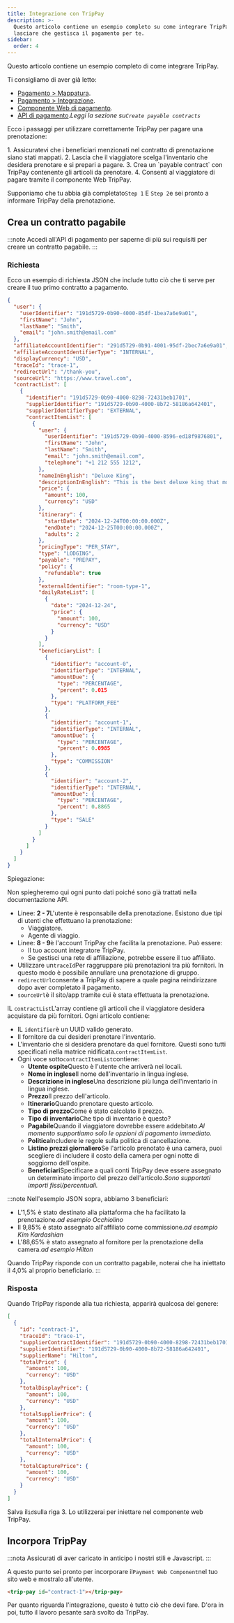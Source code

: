 ```yaml
---
title: Integrazione con TripPay
description: >-
  Questo articolo contiene un esempio completo su come integrare TripPay e come
  lasciare che gestisca il pagamento per te.
sidebar:
  order: 4
---
```


Questo articolo contiene un esempio completo di come integrare TripPay.

Ti consigliamo di aver già letto:

* [Pagamento > Mappatura](/payment/mapping).
* [Pagamento > Integrazione](/payment/integration).
* [Componente Web di pagamento](/developers/web-components/#payment).
* [API di pagamento](/developers/apis/#payment-api).*Leggi la sezione su`Create payable contracts`*

Ecco i passaggi per utilizzare correttamente TripPay per pagare una prenotazione:

<Steps>
  1. Assicuratevi che i beneficiari menzionati nel contratto di prenotazione siano stati mappati.
  2. Lascia che il viaggiatore scelga l'inventario che desidera prenotare e si prepari a pagare.
  3. Crea un `payable contract` con TripPay contenente gli articoli da prenotare.
  4. Consenti al viaggiatore di pagare tramite il componente Web TripPay.
</Steps>


Supponiamo che tu abbia già completato`Step 1` E `Step 2`e sei pronto a informare TripPay della prenotazione.

## Crea un contratto pagabile

:::note
Accedi all'API di pagamento per saperne di più sui requisiti per creare un contratto pagabile.
:::

### Richiesta

Ecco un esempio di richiesta JSON che include tutto ciò che ti serve per creare il tuo primo contratto a pagamento.

```json {3-6, 8-9}
{
  "user": {
    "userIdentifier": "191d5729-0b90-4000-85df-1bea7a6e9a01",
    "firstName": "John",
    "lastName": "Smith",
    "email": "john.smith@email.com"
  },
  "affiliateAccountIdentifier": "291d5729-0b91-4001-95df-2bec7a6e9a01",
  "affiliateAccountIdentifierType": "INTERNAL",
  "displayCurrency": "USD",
  "traceId": "trace-1",
  "redirectUrl": "/thank-you",
  "sourceUrl": "https://www.travel.com",
  "contractList": [
    {
      "identifier": "191d5729-0b90-4000-8298-72431beb1701",
      "supplierIdentifier": "191d5729-0b90-4000-8b72-58186a642401",
      "supplierIdentifierType": "EXTERNAL",
      "contractItemList": [
        {
          "user": {
            "userIdentifier": "191d5729-0b90-4000-8596-ed18f9876801",
            "firstName": "John",
            "lastName": "Smith",
            "email": "john.smith@email.com",
            "telephone": "+1 212 555 1212",
          },
          "nameInEnglish": "Deluxe King",
          "descriptionInEnglish": "This is the best deluxe king that money can buy.",
          "price": {
            "amount": 100,
            "currency": "USD"
          },
          "itinerary": {
            "startDate": "2024-12-24T00:00:00.000Z",
            "endDate": "2024-12-25T00:00:00.000Z",
            "adults": 2
          },
          "pricingType": "PER_STAY",
          "type": "LODGING",
          "payable": "PREPAY",
          "policy": {
            "refundable": true
          },
          "externalIdentifier": "room-type-1",
          "dailyRateList": [
            {
              "date": "2024-12-24",
              "price": {
                "amount": 100,
                "currency": "USD"
              }
            }
          ],
          "beneficiaryList": [
            {
              "identifier": "account-0",
              "identifierType": "INTERNAL",
              "amountDue": {
                "type": "PERCENTAGE",
                "percent": 0.015
              },
              "type": "PLATFORM_FEE"
            },
            {
              "identifier": "account-1",
              "identifierType": "INTERNAL",
              "amountDue": {
                "type": "PERCENTAGE",
                "percent": 0.0985
              },
              "type": "COMMISSION"
            },
            {
              "identifier": "account-2",
              "identifierType": "INTERNAL",
              "amountDue": {
                "type": "PERCENTAGE",
                "percent": 0.8865
              },
              "type": "SALE"
            }
          ]
        }
      ]
    }
  ]
}
```

Spiegazione:

Non spiegheremo qui ogni punto dati poiché sono già trattati nella documentazione API.

* Linee: **2 - 7**L'utente è responsabile della prenotazione. Esistono due tipi di utenti che effettuano la prenotazione:
  * Viaggiatore.
  * Agente di viaggio.
* Linee: **8 - 9**è l'account TripPay che facilita la prenotazione. Può essere:
  * Il tuo account integratore TripPay.
  * Se gestisci una rete di affiliazione, potrebbe essere il tuo affiliato.
* Utilizzare un`traceId`Per raggruppare più prenotazioni tra più fornitori. In questo modo è possibile annullare una prenotazione di gruppo.
* `redirectUrl`consente a TripPay di sapere a quale pagina reindirizzare dopo aver completato il pagamento.
* `sourceUrl`è il sito/app tramite cui è stata effettuata la prenotazione.

IL `contractList`L'array contiene gli articoli che il viaggiatore desidera acquistare da più fornitori. Ogni articolo contiene:

* IL `identifier`è un UUID valido generato.
* Il fornitore da cui desideri prenotare l'inventario.
* L'inventario che si desidera prenotare da quel fornitore. Questi sono tutti specificati nella matrice nidificata.`contractItemList`.
* Ogni voce sotto`contractItemList`contiene:
  * **Utente ospite**Questo è l'utente che arriverà nei locali.
  * **Nome in inglese**Il nome dell'inventario in lingua inglese.
  * **Descrizione in inglese**Una descrizione più lunga dell'inventario in lingua inglese.
  * **Prezzo**Il prezzo dell'articolo.
  * **Itinerario**Quando prenotare questo articolo.
  * **Tipo di prezzo**Come è stato calcolato il prezzo.
  * **Tipo di inventario**Che tipo di inventario è questo?
  * **Pagabile**Quando il viaggiatore dovrebbe essere addebitato.*Al momento supportiamo solo le opzioni di pagamento immediato.*
  * **Politica**Includere le regole sulla politica di cancellazione.
  * **Listino prezzi giornaliero**Se l'articolo prenotato è una camera, puoi scegliere di includere il costo della camera per ogni notte di soggiorno dell'ospite.
  * **Beneficiari**Specificare a quali conti TripPay deve essere assegnato un determinato importo del prezzo dell'articolo.*Sono supportati importi fissi/percentuali.*

:::note
Nell'esempio JSON sopra, abbiamo 3 beneficiari:

* L'1,5% è stato destinato alla piattaforma che ha facilitato la prenotazione.*ad esempio Occhiolino*
* Il 9,85% è stato assegnato all'affiliato come commissione.*ad esempio Kim Kardashian*
* L'88,65% è stato assegnato al fornitore per la prenotazione della camera.*ad esempio Hilton*

Quando TripPay risponde con un contratto pagabile, noterai che ha iniettato il 4,0% al proprio beneficiario.
:::

### Risposta

Quando TripPay risponde alla tua richiesta, apparirà qualcosa del genere:

```json {3}
[
  {
    "id": "contract-1",
    "traceId": "trace-1",
    "supplierContractIdentifier": "191d5729-0b90-4000-8298-72431beb1701",
    "supplierIdentifier": "191d5729-0b90-4000-8b72-58186a642401",
    "supplierName": "Hilton",
    "totalPrice": {
      "amount": 100,
      "currency": "USD"
    },
    "totalDisplayPrice": {
      "amount": 100,
      "currency": "USD"
    },
    "totalSupplierPrice": {
      "amount": 100,
      "currency": "USD"
    },
    "totalInternalPrice": {
      "amount": 100,
      "currency": "USD"
    },
    "totalCapturePrice": {
      "amount": 100,
      "currency": "USD"
    }
  }
]
```

Salva il`id`sulla riga 3. Lo utilizzerai per iniettare nel componente web TripPay.

## Incorpora TripPay

:::nota
Assicurati di aver caricato in anticipo i nostri stili e Javascript.
:::

A questo punto sei pronto per incorporare il`Payment Web Component`nel tuo sito web e mostralo all'utente.

```html
<trip-pay id="contract-1"></trip-pay>
```

Per quanto riguarda l'integrazione, questo è tutto ciò che devi fare. D'ora in poi, tutto il lavoro pesante sarà svolto da TripPay.

